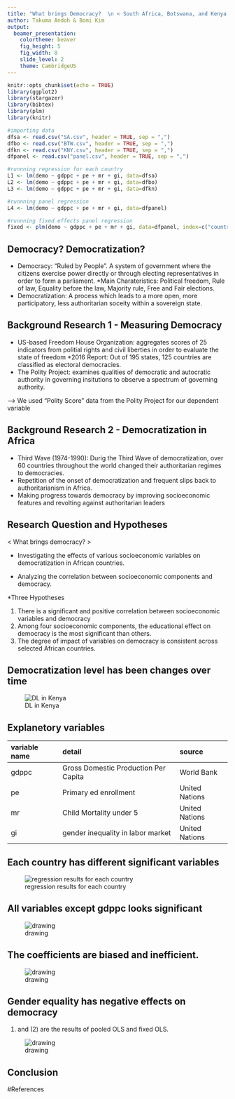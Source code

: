 ```yaml
---
title: "What brings Democracy?  \n < South Africa, Botswana, and Kenya compared >"
author: Takuma Andoh & Bomi Kim
output:
  beamer_presentation:
    colortheme: beaver
    fig_height: 5
    fig_width: 8
    slide_level: 2
    theme: CambridgeUS
---
```


```r
knitr::opts_chunk$set(echo = TRUE)
library(ggplot2)
library(stargazer)
library(bibtex)
library(plm)
library(knitr)
```


```r
#importing data
dfsa <- read.csv("SA.csv", header = TRUE, sep = ",")
dfbo <- read.csv("BTW.csv", header = TRUE, sep = ",")
dfkn <- read.csv("KNY.csv", header = TRUE, sep = ",")
dfpanel <- read.csv("panel.csv", header = TRUE, sep = ",")

#runnning regression for each country
L1 <- lm(demo ~ gdppc + pe + mr + gi, data=dfsa)
L2 <- lm(demo ~ gdppc + pe + mr + gi, data=dfbo)
L3 <- lm(demo ~ gdppc + pe + mr + gi, data=dfkn)

#runnning panel regression
L4 <- lm(demo ~ gdppc + pe + mr + gi, data=dfpanel)

#runnning fixed effects panel regression
fixed <- plm(demo ~ gdppc + pe + mr + gi, data=dfpanel, index=c("country", "year"), model="within")

```
## Democracy? Democratization?  

- Democracy: "Ruled by People". A system of government where the citizens exercise power directly or through electing representatives in order to form a parliament.
  *Main Charateristics: Political freedom, Rule of law, Equality before the law, Majority rule, Free and Fair elections. 
- Democratization: A process which leads to a more open, more participatory, less authoritarian soceity within a sovereign state. 


## Background Research 1 - Measuring Democracy

- US-based Freedom House Organization: aggregates scores of 25 indicators from politial rights and civil liberties in order to evaluate the state of freedom
  *2016 Report: Out of 195 states, 125 countries are classified as electoral democracies. 
- The Polity Project: examines qualities of democratic and autocratic authority in governing insitutions to observe a spectrum of governing authority. 

--> We used "Polity Score" data from the Polity Project for our dependent variable  

## Background Research 2 - Democratization in Africa

- Third Wave (1974-1990): Durig the Third Wave of democratization, over 60 countries throughout the world changed their authoritarian regimes to democracies. 
- Repetition of the onset of democratization and frequent slips back to authoritarianism in Africa.
- Making progress towards democracy by improving socioeconomic features and revolting against authoritarian leaders

## Research Question and Hypotheses

< What brings democracy? >

- Investigating the effects of various socioeconomic variables on democratization in African countries. 

- Analyzing the correlation between socioeconomic components and democracy. 

 *Three Hypotheses 
 
 1. There is a significant and positive correlation between socioeconomic variables and democracy
 2. Among four socioeconomic components, the educational effect on democracy is the most significant than others.
 3. The degree of impact of variables on democracy is consistent across selected African countries. 


## Democratization level has been changes over time

![DL in Kenya](figures/democratization.png)

## Explanetory variables
|variable name|detail|source|
|:-----|:-----|:------|
|gdppc|Gross Domestic Production Per Capita|World Bank|
|pe|Primary ed enrollment|United Nations|
|mr|Child Mortality under 5|United Nations|
|gi|gender inequality in labor market|United Nations|

## Each country has different significant variables

![regression results for each country](figures/regressionresults.png)

## All variables except gdppc looks significant
![drawing](figures/panelresults.png)

## The coefficients are biased and inefficient.

![drawing](figures/residvsfitted.png)

## Gender equality has negative effects on democracy
(1) and (2) are the results of pooled OLS and fixed OLS. 

![drawing](figures/pooledandfixed.png)

## Conclusion



#References